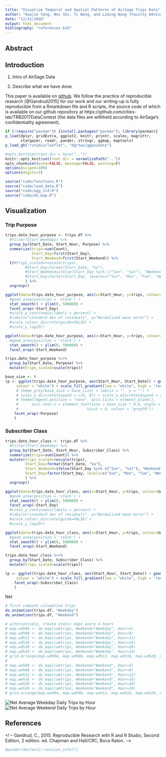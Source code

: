 ```yaml
---
title: "Visualize Temporal and Spatial Patterns of AirSage Trips Data"
author: "Huajie Yang, Wei Shi, Yi Wang, and Liming Wang (Faculty Advisor)"
date: "12/15/2016"
output: html_document
bibliography: "references.bib"
---
```


## Abstract

## Introduction
1. Intro of AirSage Data

2. Describe what we have done

This paper is available on [github](https://cities-lab.github.io/TRB2017DataContest/). We follow the practice of reproducible research [@Gandrud2015] for our work and our writing-up is fully reproducible from a Rmarkdown file and R scripts, the source code of which is available on our github repository at https://github.com/cities-lab/TRB2017DataContest (the data files are withheld according to AirSage's confidentiality agreement).


```r
if (!require("pacman")) {install.packages("pacman"); library(pacman)}
p_load(dplyr, gridExtra, ggplot2, knitr, printr, scales, magrittr, 
       stargazer, readr, pander, stringr, ggmap, maptools)
p_load_gh("rstudio/leaflet", "dgrtwo/gganimate")

#opts_knit$set(root.dir = here(".."))
knitr::opts_knit$set(root.dir = normalizePath("..")) 
opts_chunk$set(echo=FALSE, message=FALSE, warning=F)
options(scipen=100)
options(digits=3)
```

```r
source("code/functions.R")
source("code/load_data.R")
source("code/agg_sld.R")
source("code/do_map.R")
```

## Visualization
### Trip Purpose
```r
trips.date_hour_purpose <- trips.df %>% 
  #filter(Start_Weekday) %>% 
  group_by(Start_Date, Start_Hour, Purpose) %>% 
  summarize(trips=sum(Count),
            Start_Day=first(Start_Day),
            Start_Weekend=first(Start_Weekend)) %>% 
  I(#trips_scaled=rescale(trips),
         #Start_Day=format(Start_Date, "%a"),
         #Start_Weekend=ifelse(Start_Day %in% c("Sun", "Sat"), "Weekend", "Weekday"),
         #Start_Day=factor(Start_Day, levels=c("Sun", "Mon", "Tue", "Wed", "Thu", "Fri", "Sat"))
         ) %>% 
  ungroup()

ggplot(data=trips.date_hour_purpose, aes(x=Start_Hour, y=trips, colour=Purpose, group=Purpose)) +
  #geom_area(position = 'stack') +
  stat_smooth() + ylim(0, 500000) +
  facet_wrap(~Start_Day)
  #scale_y_continuous(labels = percent) +
  #labs(x="standard dev of residuals", y="Normalized mean error") +
  #scale_colour_discrete(guide=FALSE) +
  #scale_y_log10()

ggplot(data=trips.date_hour_purpose, aes(x=Start_Hour, y=trips, colour=Purpose, group=Purpose)) +
  #geom_area(position = 'stack') +
  stat_smooth() + ylim(0, 500000) +
  facet_wrap(~Start_Weekend)

trips.date_hour_purpose %<>% 
  group_by(Start_Date, Purpose) %>% 
  mutate(trips_scaled=scale(trips))

base_size <- 9
(p <- ggplot(trips.date_hour_purpose, aes(Start_Hour, Start_Date)) + geom_tile(aes(fill = trips_scaled),
     colour = "white") + scale_fill_gradient(low = "white", high = "red") + 
     # theme_grey(base_size = base_size) + labs(x = "", y = "") + 
     # scale_x_discrete(expand = c(0, 0)) + scale_y_discrete(expand = c(0, 0)) + 
     # theme(legend.position = "none", axis.ticks = element_blank(), 
     #      axis.text.x = element_text(size = base_size * 0.8, angle = 330, 
     #                               hjust = 0, colour = "grey50"))    +
    facet_wrap(~Purpose)
    )
```

### Subscriber Class
```r
trips.date_hour_class <- trips.df %>% 
  #filter(Start_Weekday) %>% 
  group_by(Start_Date, Start_Hour, Subscriber_Class) %>% 
  summarize(trips=sum(Count)) %>% 
  mutate(trips_scaled=rescale(trips),
         Start_Day=format(Start_Date, "%a"),
         Start_Weekend=ifelse(Start_Day %in% c("Sun", "Sat"), "Weekend", "Weekday"),
         Start_Day=factor(Start_Day, levels=c("Sun", "Mon", "Tue", "Wed", "Thu", "Fri", "Sat"))
         ) %>% 
  ungroup()

ggplot(data=trips.date_hour_class, aes(x=Start_Hour, y=trips, colour=Subscriber_Class, group=Subscriber_Class)) +
  #geom_area(position = 'stack') +
  stat_smooth() + ylim(0, 500000) +
  facet_wrap(~Start_Day)
  #scale_y_continuous(labels = percent) +
  #labs(x="standard dev of residuals", y="Normalized mean error") +
  #scale_colour_discrete(guide=FALSE) +
  #scale_y_log10()

ggplot(data=trips.date_hour_class, aes(x=Start_Hour, y=trips, colour=Subscriber_Class, group=Subscriber_Class)) +
  #geom_area(position = 'stack') +
  stat_smooth() + ylim(0, 500000) +
  facet_wrap(~Start_Weekend)

trips.date_hour_class %<>% 
  group_by(Start_Date, Subscriber_Class) %>% 
  mutate(trips_scaled=scale(trips))
```

```r
(p <- ggplot(trips.date_hour_class, aes(Start_Hour, Start_Date)) + geom_tile(aes(fill = trips_scaled),
     colour = "white") + scale_fill_gradient(low = "white", high = "red") + 
    facet_wrap(~Subscriber_Class)
    )
```
Net
```r
# first compute culumative trips
do_animation(trips.df, "Weekday")
do_animation(trips.df, "Weekend")

# alternatively, create static maps every 4 hours
# map.wdh04 <- do_map(cumtrips, Weekend="Weekday", Hour=4)
# map.wdh08 <- do_map(cumtrips, Weekend="Weekday", Hour=8)
# map.wdh12 <- do_map(cumtrips, Weekend="Weekday", Hour=12)
# map.wdh16 <- do_map(cumtrips, Weekend="Weekday", Hour=16)
# map.wdh20 <- do_map(cumtrips, Weekend="Weekday", Hour=20)
# map.wdh24 <- do_map(cumtrips, Weekend="Weekday", Hour=24)
# grid.arrange(map.wdh04, map.wdh08, map.wdh12, map.wdh16, map.wdh20, map.wdh24, ncol=2)
# 
# map.weh04 <- do_map(cumtrips, Weekend="Weekend", Hour=4)
# map.weh08 <- do_map(cumtrips, Weekend="Weekend", Hour=8)
# map.weh12 <- do_map(cumtrips, Weekend="Weekend", Hour=12)
# map.weh16 <- do_map(cumtrips, Weekend="Weekend", Hour=16)
# map.weh20 <- do_map(cumtrips, Weekend="Weekend", Hour=20)
# map.weh24 <- do_map(cumtrips, Weekend="Weekend", Hour=24)
# grid.arrange(map.weh04, map.weh08, map.weh12, map.weh16, map.weh20, map.weh24, ncol=2)
```

![Net Average Weekday Daily Trips by Hour ]("/docs/map_animation.Weekday.gif")
![Net Average Weekend Daily Trips by Hour ]("/docs/map_animation.Weekend.gif")

## References
<! -- Gandrud, C., 2015. Reproducible Research with R and R Studio, Second Edition, 2 edition. ed. Chapman and Hall/CRC, Boca Raton. -->


<!--## Session Info-->
```r
#pander(devtools::session_info())
```